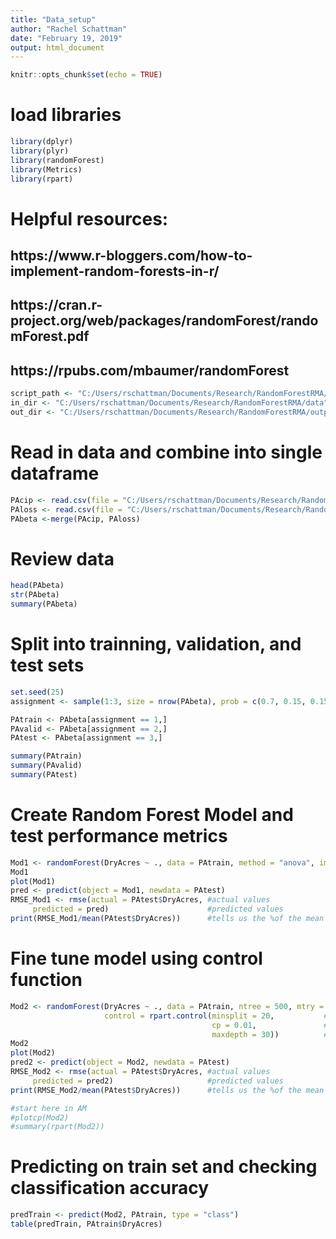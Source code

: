 ```yaml
---
title: "Data_setup"
author: "Rachel Schattman"
date: "February 19, 2019"
output: html_document
---
```


```r
knitr::opts_chunk$set(echo = TRUE)
```

# load libraries
```r
library(dplyr)
library(plyr)
library(randomForest)
library(Metrics)
library(rpart)
```

# Helpful resources:
## https://www.r-bloggers.com/how-to-implement-random-forests-in-r/
## https://cran.r-project.org/web/packages/randomForest/randomForest.pdf 
## https://rpubs.com/mbaumer/randomForest 


```r
script_path <- "C:/Users/rschattman/Documents/Research/RandomForestRMA/data"
in_dir <- "C:/Users/rschattman/Documents/Research/RandomForestRMA/data"
out_dir <- "C:/Users/rschattman/Documents/Research/RandomForestRMA/output/data"
```

# Read in data and combine into single dataframe
```r
PAcip <- read.csv(file = "C:/Users/rschattman/Documents/Research/RandomForestRMA/data/monthly_prcp_PA.csv", header = TRUE, sep = ",")
PAloss <- read.csv(file = "C:/Users/rschattman/Documents/Research/RandomForestRMA/data/PAannuallosses.csv", header = TRUE, sep = ",")
PAbeta <-merge(PAcip, PAloss)
```

# Review data
```r
head(PAbeta)
str(PAbeta)
summary(PAbeta)
```

# Split into trainning, validation, and test sets
```r
set.seed(25)
assignment <- sample(1:3, size = nrow(PAbeta), prob = c(0.7, 0.15, 0.15), replace = TRUE)

PAtrain <- PAbeta[assignment == 1,]
PAvalid <- PAbeta[assignment == 2,]
PAtest <- PAbeta[assignment == 3,]

summary(PAtrain)
summary(PAvalid)
summary(PAtest)
```

# Create Random Forest Model and test performance metrics
```r
Mod1 <- randomForest(DryAcres ~ ., data = PAtrain, method = "anova", importance = TRUE)
Mod1
plot(Mod1)
pred <- predict(object = Mod1, newdata = PAtest)
RMSE_Mod1 <- rmse(actual = PAtest$DryAcres, #actual values
     predicted = pred)                      #predicted values
print(RMSE_Mod1/mean(PAtest$DryAcres))      #tells us the %of the mean represented by RMSE. AKA "coefficient of variation"
```

# Fine tune model using control function
```r
Mod2 <- randomForest(DryAcres ~ ., data = PAtrain, ntree = 500, mtry = 3, importance = TRUE,
                     control = rpart.control(minsplit = 20,           # default is 20
                                             cp = 0.01,               # default is 0.01
                                             maxdepth = 30))          # default is 30
Mod2
plot(Mod2)
pred2 <- predict(object = Mod2, newdata = PAtest)
RMSE_Mod2 <- rmse(actual = PAtest$DryAcres, #actual values
     predicted = pred2)                     #predicted values
print(RMSE_Mod2/mean(PAtest$DryAcres))      #tells us the %of the mean represented by RMSE. AKA "coefficient of variation"

#start here in AM
#plotcp(Mod2)
#summary(rpart(Mod2))
```

# Predicting on train set and checking classification accuracy
```r
predTrain <- predict(Mod2, PAtrain, type = "class")
table(predTrain, PAtrain$DryAcres)  
```